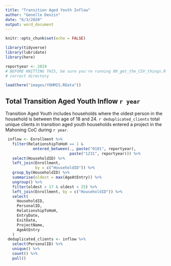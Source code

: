 ```yaml
---
title: "Transition Aged Youth Inflow"
author: "Genelle Denzin"
date: "6/3/2020"
output: word_document
---
```


```r
knitr::opts_chunk$set(echo = FALSE)

library(tidyverse)
library(lubridate)
library(here)

reportyear <- 2019
# BEFORE KNITTING THIS, be sure you're running 00_get_the_CSV_things.R with the
# correct directory

load(here("images/YOHMIS.RData"))
```

## Total Transition Aged Youth Inflow `r year`

Transition Aged Youth includes households where the oldest person in the household is between the age of 18 and 24. `r deduplicated_clients` total unique clients in transition aged youth households entered a project in the Mahoning CoC during `r year`.

```r
 
 inflow <- Enrollment %>%
   filter(RelationshipToHoH == 1 &
            entered_between(., paste("0101", reportyear),
                            paste("1231", reportyear))) %>%
   select(HouseholdID) %>%
   left_join(Enrollment,
             by = c("HouseholdID")) %>%
   group_by(HouseholdID) %>%
   summarise(oldest = max(AgeAtEntry)) %>%
   ungroup() %>%
   filter(oldest > 17 & oldest < 25) %>%
   left_join(Enrollment, by = c("HouseholdID")) %>%
   select(
     HouseholdID,
     PersonalID,
     RelationshipToHoH,
     EntryDate,
     ExitDate,
     ProjectName,
     AgeAtEntry
   )
 deduplicated_clients <- inflow %>%
   select(PersonalID) %>%
   unique() %>%
   count() %>%
   pull()
```

